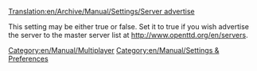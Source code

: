 [[Translation:en/Archive/Manual/Settings/Server advertise]]


This setting may be either true or false. Set it to true if you wish advertise the server to the master server list at http://www.openttd.org/en/servers.
[[Category:en/Manual/Multiplayer]]
[[Category:en/Manual/Settings & Preferences]]


{{en/Stub}}